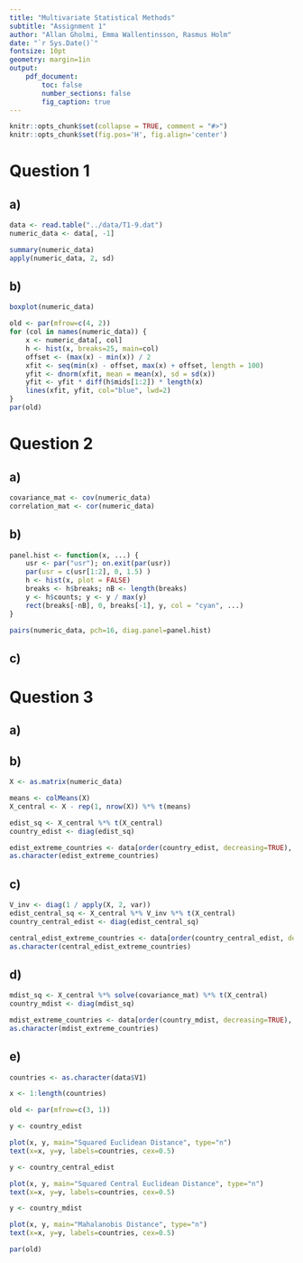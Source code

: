 ```yaml
---
title: "Multivariate Statistical Methods"
subtitle: "Assignment 1"
author: "Allan Gholmi, Emma Wallentinsson, Rasmus Holm"
date: "`r Sys.Date()`"
fontsize: 10pt
geometry: margin=1in
output:
    pdf_document:
        toc: false
        number_sections: false
        fig_caption: true
---
```


```r
knitr::opts_chunk$set(collapse = TRUE, comment = "#>")
knitr::opts_chunk$set(fig.pos='H', fig.align='center')
```

# Question 1

## a)

```r
data <- read.table("../data/T1-9.dat")
numeric_data <- data[, -1]

summary(numeric_data)
apply(numeric_data, 2, sd)
```

## b)

```r
boxplot(numeric_data)

old <- par(mfrow=c(4, 2))
for (col in names(numeric_data)) {
    x <- numeric_data[, col]
    h <- hist(x, breaks=25, main=col)
    offset <- (max(x) - min(x)) / 2
    xfit <- seq(min(x) - offset, max(x) + offset, length = 100)
    yfit <- dnorm(xfit, mean = mean(x), sd = sd(x))
    yfit <- yfit * diff(h$mids[1:2]) * length(x)
    lines(xfit, yfit, col="blue", lwd=2)
}
par(old)
```

# Question 2

## a)

```r
covariance_mat <- cov(numeric_data)
correlation_mat <- cor(numeric_data)
```

## b)

```r
panel.hist <- function(x, ...) {
    usr <- par("usr"); on.exit(par(usr))
    par(usr = c(usr[1:2], 0, 1.5) )
    h <- hist(x, plot = FALSE)
    breaks <- h$breaks; nB <- length(breaks)
    y <- h$counts; y <- y / max(y)
    rect(breaks[-nB], 0, breaks[-1], y, col = "cyan", ...)
}

pairs(numeric_data, pch=16, diag.panel=panel.hist)
```

## c)

# Question 3

## a)

## b)

```r
X <- as.matrix(numeric_data)

means <- colMeans(X)
X_central <- X - rep(1, nrow(X)) %*% t(means)

edist_sq <- X_central %*% t(X_central)
country_edist <- diag(edist_sq)

edist_extreme_countries <- data[order(country_edist, decreasing=TRUE), 1][1:5]
as.character(edist_extreme_countries)
```

## c)

```r
V_inv <- diag(1 / apply(X, 2, var))
edist_central_sq <- X_central %*% V_inv %*% t(X_central)
country_central_edist <- diag(edist_central_sq)

central_edist_extreme_countries <- data[order(country_central_edist, decreasing=TRUE), 1][1:5]
as.character(central_edist_extreme_countries)
```

## d)

```r
mdist_sq <- X_central %*% solve(covariance_mat) %*% t(X_central)
country_mdist <- diag(mdist_sq)

mdist_extreme_countries <- data[order(country_mdist, decreasing=TRUE), 1][1:5]
as.character(mdist_extreme_countries)
```

## e)

```r
countries <- as.character(data$V1)

x <- 1:length(countries)

old <- par(mfrow=c(3, 1))

y <- country_edist

plot(x, y, main="Squared Euclidean Distance", type="n")
text(x=x, y=y, labels=countries, cex=0.5)

y <- country_central_edist

plot(x, y, main="Squared Central Euclidean Distance", type="n")
text(x=x, y=y, labels=countries, cex=0.5)

y <- country_mdist

plot(x, y, main="Mahalanobis Distance", type="n")
text(x=x, y=y, labels=countries, cex=0.5)

par(old)
```

